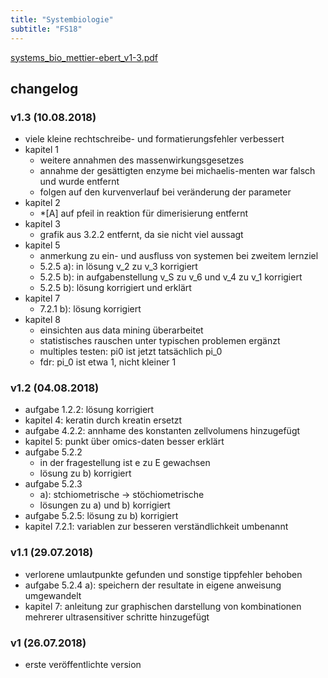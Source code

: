 ```yaml
---
title: "Systembiologie"
subtitle: "FS18"
---
```


[systems_bio_mettier-ebert_v1-3.pdf](/science/lecture_notes/files/systems_bio_mettier-ebert_v1-3.pdf){.external target="_blank"}

## changelog

### v1.3 (10.08.2018)

- viele kleine rechtschreibe- und formatierungsfehler verbessert
- kapitel 1
    - weitere annahmen des massenwirkungsgesetzes
    - annahme der gesättigten enzyme bei michaelis-menten war falsch und wurde
        entfernt
    - folgen auf den kurvenverlauf bei veränderung der parameter
- kapitel 2
    - *[A] auf pfeil in reaktion für dimerisierung entfernt
- kapitel 3
    - grafik aus 3.2.2 entfernt, da sie nicht viel aussagt
- kapitel 5
    - anmerkung zu ein- und ausfluss von systemen bei zweitem lernziel
    - 5.2.5 a): in lösung v_2 zu v_3 korrigiert
    - 5.2.5 b): in aufgabenstellung v_S zu v_6 und v_4 zu v_1 korrigiert
    - 5.2.5 b): lösung korrigiert und erklärt
- kapitel 7
    - 7.2.1 b): lösung korrigiert
- kapitel 8
    - einsichten aus data mining überarbeitet
    - statistisches rauschen unter typischen problemen ergänzt
    - multiples testen: pi0 ist jetzt tatsächlich pi_0
    - fdr: pi_0 ist etwa 1, nicht kleiner 1

### v1.2 (04.08.2018)

- aufgabe 1.2.2: lösung korrigiert
- kapitel 4: keratin durch kreatin ersetzt
- aufgabe 4.2.2: annhame des konstanten zellvolumens hinzugefügt
- kapitel 5: punkt über omics-daten besser erklärt
- aufgabe 5.2.2
    - in der fragestellung ist e zu E gewachsen
    - lösung zu b) korrigiert
- aufgabe 5.2.3
    - a): stchiometrische -> stöchiometrische
    - lösungen zu a) und b) korrigiert
- aufgabe 5.2.5: lösung zu b) korrigiert
- kapitel 7.2.1: variablen zur besseren verständlichkeit umbenannt

### v1.1 (29.07.2018)

- verlorene umlautpunkte gefunden und sonstige tippfehler behoben
- aufgabe 5.2.4 a): speichern der resultate in eigene anweisung umgewandelt
- kapitel 7: anleitung zur graphischen darstellung von kombinationen mehrerer
    ultrasensitiver schritte hinzugefügt

### v1 (26.07.2018)

- erste veröffentlichte version
